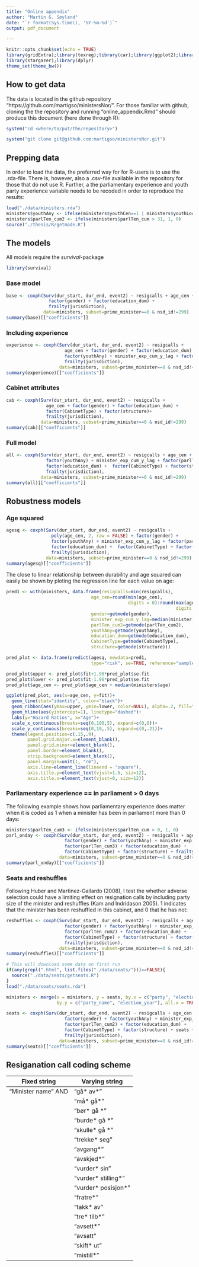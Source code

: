 ```yaml
---
title: "Online appendix"
author: "Martin G. Søyland"
date: "`r format(Sys.time(), '%Y-%m-%d')`"
output: pdf_document

---
```

\fontsize{8}{22}
\renewcommand{\baselinestretch}{.5}

```r
knitr::opts_chunk$set(echo = TRUE)
library(gridExtra);library(texreg);library(car);library(ggplot2);library(grid);library(reshape2)
library(stargazer);library(dplyr)
theme_set(theme_bw())
```
## How to get data
The data is located in the github repository "https://github.com/martigso/ministersNor/". For those familiar with github, cloning the the repository and running "online_appendix.Rmd" should produce this document (here done through R):

```r
system("cd <where/to/put/the/repository>")

system("git clone git@github.com:martigso/ministersNor.git")
```

## Prepping data
In order to load the data, the preferred way for for R-users is to use the .rda-file. There is, however, also a .csv-file available in the repository for those that do not use R. Further, a the parliamentary experience and youth party experience variable needs to be recoded in order to reproduce the results:
```r
load("./data/ministers.rda")
ministers$youthAny <- ifelse(ministers$youthCen==1 | ministers$youthLoc==1, 1, 0)
ministers$parlTen_cum2 <- ifelse(ministers$parlTen_cum > 31, 1, 0)
source("./thesis/R/getmode.R")
```


## The models
All models require the _survival_-package
```r
library(survival)
```

### Base model

```r
base <- coxph(Surv(dur_start, dur_end, event2) ~ resigcalls + age_cen + 
                factor(gender) + factor(education_dum) + 
                frailty(jurisdiction), 
              data=ministers, subset=prime_minister==0 & nsd_id!=299)
summary(base)[["coefficients"]]
```

### Including experience
```r
experience <- coxph(Surv(dur_start, dur_end, event2) ~ resigcalls + 
                      age_cen + factor(gender) + factor(education_dum) + 
                      factor(youthAny) + minister_exp_cum_y_lag + factor(parlTen_cum2) + 
                      frailty(jurisdiction),
                    data=ministers, subset=prime_minister==0 & nsd_id!=299)
summary(experience)[["coefficients"]]
```

### Cabinet attributes

```r
cab <- coxph(Surv(dur_start, dur_end, event2) ~ resigcalls + 
               age_cen + factor(gender) + factor(education_dum) + 
               factor(CabinetType) + factor(structure)+
               frailty(jurisdiction),
             data=ministers, subset=prime_minister==0 & nsd_id!=299)
summary(cab)[["coefficients"]]
```


### Full model
```r
all <- coxph(Surv(dur_start, dur_end, event2) ~ resigcalls + age_cen + factor(gender) + 
               factor(youthAny) + minister_exp_cum_y_lag + factor(parlTen_cum2) + 
               factor(education_dum) +  factor(CabinetType) + factor(structure) + 
               frailty(jurisdiction),
             data=ministers, subset=prime_minister==0 & nsd_id!=299)
summary(all)[["coefficients"]]
```


## Robustness models

### Age squared
```r
agesq <- coxph(Surv(dur_start, dur_end, event2) ~ resigcalls + 
                 poly(age_cen, 2, raw = FALSE) + factor(gender) + 
                 factor(youthAny) + minister_exp_cum_y_lag + factor(parlTen_cum2) + 
                 factor(education_dum) +  factor(CabinetType) + factor(structure) + 
                 frailty(jurisdiction),
               data=ministers, subset=prime_minister==0 & nsd_id!=299)
summary(agesq)[["coefficients"]]

```

The close to linear relationship between durability and age squared can easily be shown by ploting the regression line for each value on age:
```r
pred1 <- with(ministers, data.frame(resigcalls=min(resigcalls),
                                age_cen=round(min(age_cen),
                                              digits = 0):round(max(age_cen),
                                                                digits = 0),
                                gender=getmode(gender),
                                minister_exp_cum_y_lag=median(minister_exp_cum_y_lag),
                                parlTen_cum2=getmode(parlTen_cum2),
                                youthAny=getmode(youthAny),
                                education_dum=getmode(education_dum),
                                CabinetType=getmode(CabinetType),
                                structure=getmode(structure)))

pred_plot <- data.frame(predict(agesq, newdata=pred1,
                                type="risk", se=TRUE, reference="sample"), pred1)

pred_plot$upper <- pred_plot$fit+1.96*pred_plot$se.fit
pred_plot$lower <- pred_plot$fit-1.96*pred_plot$se.fit
pred_plot$age_cen <- pred_plot$age_cen + median(ministers$age)

ggplot(pred_plot, aes(x=age_cen, y=fit))+
  geom_line(stat="identity", color="black")+
  geom_ribbon(aes(ymax=upper, ymin=lower, color=NULL), alpha=.2, fill="black") +
  geom_hline(aes(yintercept=1), linetype="dashed")+
  labs(y="Hazard Ratios", x="Age")+
  scale_x_continuous(breaks=seq(0,100,5), expand=c(0,0))+
  scale_y_continuous(breaks=seq(0,10,.5), expand=c(0,.21))+
  theme(legend.position=c(.15,.9),
        panel.grid.major.x=element_blank(),
        panel.grid.minor=element_blank(),
        panel.border=element_blank(),
        strip.background=element_blank(),
        panel.margin=unit(1, "cm"),
        axis.line=element_line(lineend = "square"),
        axis.title.y=element_text(vjust=1.5, siz=12),
        axis.title.x=element_text(vjust=0, size=12))
```

### Parliamentary experience == in parliament > 0 days
The following example shows how parliamentary experience does matter when it is coded as 1 when a minister has been in parliament more than 0 days:
```r
ministers$parlTen_cum3 <- ifelse(ministers$parlTen_cum > 0, 1, 0)
parl_onday <- coxph(Surv(dur_start, dur_end, event2) ~ resigcalls + age_cen + 
                      factor(gender) + factor(youthAny) + minister_exp_cum_y_lag + 
                      factor(parlTen_cum3) + factor(education_dum) +  
                      factor(CabinetType) + factor(structure) + frailty(jurisdiction),
                    data=ministers, subset=prime_minister==0 & nsd_id!=299)
summary(parl_onday)[["coefficients"]]
```

### Seats and reshuffles
Following Huber and Martinez-Gallardo (2008), I test the whether adverse selection could have a limiting effect on resignation calls by including party size of the minister and reshuffles (Kam and Indridason 2005). 1 indicates that the minister has been reshuffled in this cabinet, and 0 that he has not:
```r
reshuffles <- coxph(Surv(dur_start, dur_end, event2) ~ resigcalls + age_cen + 
                      factor(gender) + factor(youthAny) + minister_exp_cum_y_lag + 
                      factor(parlTen_cum2) + factor(education_dum) +  
                      factor(CabinetType) + factor(structure) + factor(reshuffle)+
                      frailty(jurisdiction),
                    data=ministers, subset=prime_minister==0 & nsd_id!=299)
summary(reshuffles)[["coefficients"]]
```


```r
# This will download some data on first run
if(any(grepl(".html", list.files("./data/seats/")))==FALSE){
  source("./data/seats/getseats.R")
}
load("./data/seats/seats.rda")

ministers <- merge(x = ministers, y = seats, by.x = c("party", "election_year"), 
                   by.y = c("party_name", "election_year"), all.x = TRUE)

seats <- coxph(Surv(dur_start, dur_end, event2) ~ resigcalls + age_cen + 
                      factor(gender) + factor(youthAny) + minister_exp_cum_y_lag + 
                      factor(parlTen_cum2) + factor(education_dum) +  
                      factor(CabinetType) + factor(structure) + seats +
                      frailty(jurisdiction),
                    data=ministers, subset=prime_minister==0 & nsd_id!=299)
summary(seats)[["coefficients"]]
```





## Resiganation call coding scheme

| Fixed string         | Varying string        |
| -------------------- | --------------------- |
| "Minister name" AND  |  "gå\* av\*"          |
|                 	   |  "må\* gå\*"          |
|                   	 |	"bør\* gå \*"        |
|                   	 |  "burde\* gå \*"      |
|                   	 |	"skulle\* gå \*"     |
|                   	 |		"trekke\* seg"     |
|                   	 |	  "avgang\*"         |
|                   	 |  "avskjed\*"          |
|                   	 |  "vurder\* sin"       |
|                   	 |	"vurder\* stilling\*"|
|                   	 |	"vurder\* posisjon\*"|
|                   	 |	  "fratre\*"         |
|                   	 |		"takk\* av"        |
|                   	 |	  "tre\* tilb\*"     |
|                   	 |	  "avsett\*"         |
|                   	 |	  "avsatt"           |
|                   	 |	  "skift\* ut"       |
|                   	 |	  "mistill\*"        |
